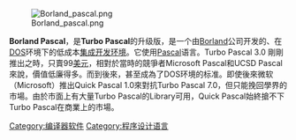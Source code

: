 [[File:Borland_pascal.png|thumbnail]]

'''Borland Pascal'''，是'''Turbo Pascal'''的升级版，是一个由[[Borland|Borland]]公司开发的、在[[DOS|DOS]]环境下的低成本[[集成开发环境|集成开发环境]]。它使用[[Pascal|Pascal]]语言。Turbo Pascal 3.0 剛剛推出之時，只賣99[[美元|美元]]，相對於當時的競爭者Microsoft Pascal和UCSD Pascal來說，價值低廉得多。而到後來，甚至成為了DOS环境的标准。即使後來微软（Microsoft）推出Quick Pascal 1.0來對抗Turbo Pascal 7.0，但只能挽回學界的市場。由於市面上有大量Turbo Pascal的Library可用，Quick Pascal始終搶不下Turbo Pascal在商業上的市場。

{{compu-stub}}

[[Category:编译器软件|Category:编译器软件]]
[[Category:程序设计语言|Category:程序设计语言]]